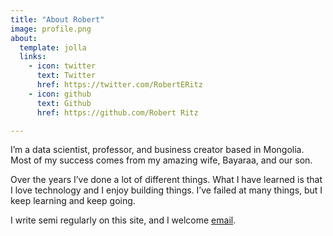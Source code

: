 ```yaml
---
title: "About Robert"
image: profile.png
about:
  template: jolla
  links:
    - icon: twitter
      text: Twitter
      href: https://twitter.com/RobertERitz
    - icon: github
      text: Github
      href: https://github.com/Robert Ritz

---
```


I'm a data scientist, professor, and business creator based in Mongolia. Most of my success comes from my amazing wife, Bayaraa, and our son.

Over the years I've done a lot of different things. What I have learned is that I love technology and I enjoy building things. I've failed at many things, but I keep learning and keep going.

I write semi regularly on this site, and I welcome <a href="mailto:robertritz@outlook.com" class="text-blue-500 underline">email</a>.